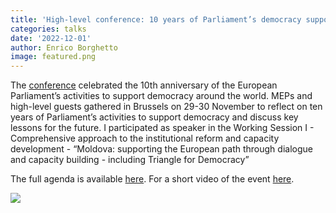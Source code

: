 ```yaml
---
title: 'High-level conference: 10 years of Parliament’s democracy support activities'
categories: talks
date: '2022-12-01'
author: Enrico Borghetto
image: featured.png
---
```


The [conference](https://www.europarl.europa.eu/globaldemocracysupport/en/home/home) celebrated the 10th anniversary of the European Parliament's activities to support democracy around the world. MEPs and high-level guests gathered in Brussels on 29-30 November to reflect on ten years of Parliament's activities to support democracy and discuss key lessons for the future. I participated as speaker in the Working Session I - Comprehensive approach to the institutional reform and capacity development - "Moldova: supporting the European path through dialogue and capacity building - including Triangle for Democracy"

The full agenda is available [here](https://www.europarl.europa.eu/cmsdata/258850/Draft_Programme_Supporting_Parl_Democracy_Worldwide_Version_29_Nov_2022.pdf). For a short video of the event [here](https://multimedia.europarl.europa.eu/share/I233916?lang=en&autoplay=on&controls=on).

![](picture.jpeg)

